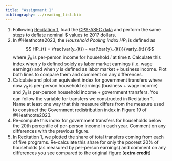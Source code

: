 ```yaml
---
title: "Assignment 1"
bibliography: ../reading_list.bib
---
```


1. Following [Recitation 1](../recitations/recitation-1.qmd), load the [CPS-ASEC data](../data/asec_1979_2019.csv) and perform the same steps to deflate nominal \$ values to 2017 dollars.
2. In @Heathcote2023, the *Household Pooling index* $HP_{t}$ is defined as
$$ HP_{t} = \frac{var(y_{it}) - var(\bar{y}_{it})}{var(y_{it})}$$
where $\bar{y}_{it}$ is per-person income for household $i$ at time $t$. Calculate this index when $y$ is defined solely as labor market earnings (i.e. wage earnings) and when $y$ is defined as labor market + business income. Plot both lines to compare them and comment on any differences.
3. Calculate and plot an equivalent index for government transfers where now $y_{it}$ is per-person household earnings (business + wage income) and $\bar{y}_{it}$ is per-person household income + government transfers. You can follow the variable for transfers we constructed in Recitation 1. Name at least one way that this measure differs from the measure used to construct the Government redistribution index in Figure 19 of @Heathcote2023.
4. Re-compute this index for government transfers for households below the 20th percentile of per-person income in each year. Comment on any differences with the previous figure.
5. In Recitation 1, we plotted the share of total transfers coming from each of five programs. Re-calculate this share for only the poorest 20% of households (as measured by per-person earnings) and comment on any differences you see compared to the original figure (**extra credit**)
